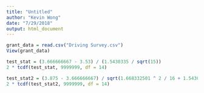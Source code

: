 ```yaml
---
title: "Untitled"
author: "Kevin Wong"
date: "7/29/2018"
output: html_document
---
```


```r
grant_data = read.csv("Driving Survey.csv")
View(grant_data)
```

```r
test_stat = (3.666666667 - 3.53) / (1.5430335 / sqrt(15))
2 * tcdf(test_stat, 9999999, df = 14)
```

```r
test_stat2 = (3.875 - 3.666666667) / sqrt(1.668332501 ^ 2 / 16 + 1.5430335 ^ 2 / 15)
2 * tcdf(test_stat2, 9999999, df = 14)
```

